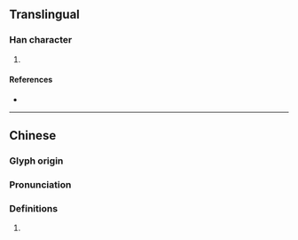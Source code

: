 {{character info/new}}
==Translingual==

===Han character===
{{Han char|rn=75|rad=木|as=10|sn=14|four=42977|canj=DBHX|ids=⿰木舀}}

# {{defn|Han|sort=木10}}

====References====
* {{Han ref|kx=0545.220|dkj=15305|dj=0933.110|hdz=21266.040|uh=69C4|ud=27076|bh=E24F|bd=57935}}

----

==Chinese==
{{zh-forms}}

===Glyph origin===
{{Han etym}}

===Pronunciation===
{{zh-pron
|m=tāo
|c=tou1
|h=
|md=
|mn=
|w=
|mc=y
|oc=y
|cat=
}}

===Definitions===
{{zh-hanzi}}

# {{rfdef|lang=zh}}